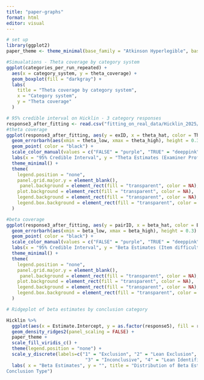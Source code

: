```yaml
---
title: "paper-graphs"
format: html
editor: visual
---
```


```r
# set up
library(ggplot2)
paper_theme <- theme_minimal(base_family = "Atkinson Hyperlegible", base_size = 16)
```

```r
#Simualations - Theta coverage by category system
ggplot(categories_per_run_repeated) +
  aes(x = category_system, y = theta_coverage) +
  geom_boxplot(fill = "darkgray") +
  labs(
    title = "Theta coverage by category system",
    x = "Category system",
    y = "Theta coverage"
  )
```

```r
# 95% credible interval on Hicklin - 3 category responses
response3_after_fitting <- read.csv("fitting_on_real_data/Hicklin_2025/Hicklin_3category_fitting.csv")
#theta coverage
ggplot(response3_after_fitting, aes(y = exID, x = theta_hat, color = ThetaContainsZero)) +
  geom_errorbarh(aes(xmin = theta_low, xmax = theta_high), height = 0.3) +
  geom_point( color = "black") +
  scale_color_manual(values = c("FALSE" = "purple", "TRUE" = "deeppink")) +
  labs(x = "95% Credible Interval", y = "Theta Estimates (Examiner Proficiency)") +
  theme_minimal() +
  theme(
    legend.position = "none",  
    panel.grid.major.y = element_blank(),
     panel.background = element_rect(fill = "transparent", color = NA),
    plot.background = element_rect(fill = "transparent", color = NA), 
    legend.background = element_rect(fill = "transparent", color = NA),
    legend.box.background = element_rect(fill = "transparent", color = NA)
  )

#beta coverage
ggplot(response3_after_fitting, aes(y = pairID, x = beta_hat, color = BetaContainsZero)) +
  geom_errorbarh(aes(xmin = beta_low, xmax = beta_high), height = 0.3) +
  geom_point( color = "black") +
  scale_color_manual(values = c("FALSE" = "purple", "TRUE" = "deeppink")) +
  labs(x = "95% Credible Interval", y = "Beta Estimates (Item difficulty)") +
  theme_minimal() +
  theme(
    legend.position = "none",  
    panel.grid.major.y = element_blank(),
     panel.background = element_rect(fill = "transparent", color = NA),
    plot.background = element_rect(fill = "transparent", color = NA), 
    legend.background = element_rect(fill = "transparent", color = NA),
    legend.box.background = element_rect(fill = "transparent", color = NA)
  )
```

```r
# Ridgeplot of beta estimates by conclusion category

Hicklin %>% 
  ggplot(aes(x = Estimate.Intercept, y = as.factor(response5), fill = response5)) +
  geom_density_ridges2(panel_scaling = FALSE) +
  paper_theme +
  scale_fill_viridis_c() +
  theme(legend.position = "none") +
  scale_y_discrete(labels=c("1" = "Exclusion", "2" = "Lean Exclusion",
                             "3" = "Inconclusive", "4" = "Lean Identification", "5" = "Identification", "NA" = "No Value")) +
  labs( x = "Beta Estimates", y = "", title = "Distribution of Beta Estimates for Each 
Conclusion Type")
```
